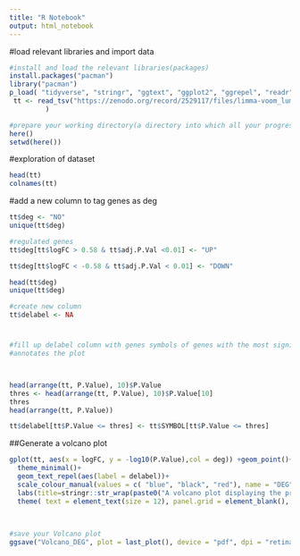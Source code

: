 ```yaml
---
title: "R Notebook"
output: html_notebook
---
```


#load relevant libraries and import data
```r
#install and load the relevant libraries(packages)
install.packages("pacman")
library("pacman")
p_load( "tidyverse", "stringr", "ggtext", "ggplot2", "ggrepel", "readr", "dplyr", "here")
 tt <- read_tsv("https://zenodo.org/record/2529117/files/limma-voom_luminalpregnant-luminallactate"
         )
```

```r
#prepare your working directory(a directory into which all your progress gets stored)
here()
setwd(here())
```

#exploration of dataset
```r
head(tt)
colnames(tt)

```
#add a new column to tag genes as deg 
```r
tt$deg <- "NO"
unique(tt$deg)

#regulated genes
tt$deg[tt$logFC > 0.58 & tt$adj.P.Val <0.01] <- "UP"

tt$deg[tt$logFC < -0.58 & tt$adj.P.Val < 0.01] <- "DOWN"

head(tt$deg)
unique(tt$deg)

#create new column 
tt$delabel <- NA

```
#
```r
#fill up delabel column with genes symbols of genes with the most significant expression levels(top 10 P.Values)
#annotates the plot



head(arrange(tt, P.Value), 10)$P.Value
thres <- head(arrange(tt, P.Value), 10)$P.Value[10]
thres
head(arrange(tt, P.Value))

tt$delabel[tt$P.Value <= thres] <- tt$SYMBOL[tt$P.Value <= thres]


```


##Generate a volcano plot
```r
gplot(tt, aes(x = logFC, y = -log10(P.Value),col = deg)) +geom_point()+
  theme_minimal()+
  geom_text_repel(aes(label = delabel))+
  scale_colour_manual(values = c( "blue", "black", "red"), name = "DEG", breaks = c("DOWN", "NO", "UP"), labels = c("Down", "No", "Up") )+
  labs(title=stringr::str_wrap(paste0("A volcano plot displaying the proportion of ", "<span style='color:blue '>**down**</span>", " <br> and "  ,"<span style='color: red '>**up**</span>", " regulated genes in a biological condition"), width = 1))+
  theme( text = element_text(size = 12), panel.grid = element_blank(), axis.line.x = element_line(colour = "black", linewidth = .5), axis.line.y = element_line( colour = "black" ,linewidth = 0.5 ), plot.title= element_markdown(margin = margin(0.5,5,7,5))  , axis.ticks = element_line(linetype = 2), legend.text=element_text(size = 12)) +xlim(c(-10, 10)) + geom_hline( yintercept = -log10(0.001), linetype = 2) 
                     
                      
```



```r
#save your Volcano plot
ggsave("Volcano_DEG", plot = last_plot(), device = "pdf", dpi = "retina")
```


```r

```












































